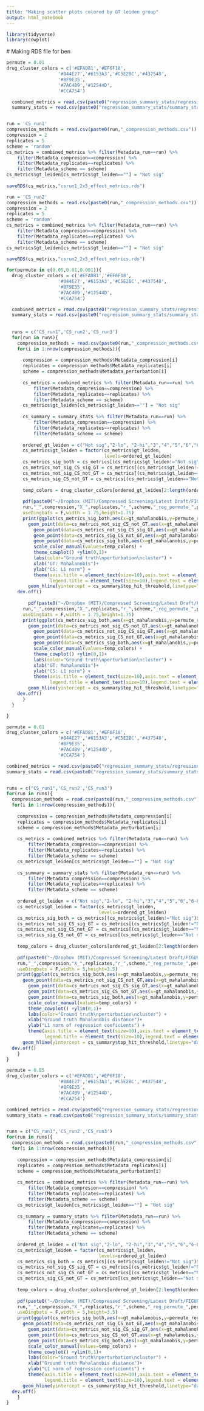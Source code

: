 ```yaml
---
title: "Making scatter plots colored by GT leiden group"
output: html_notebook
---
```



```r
library(tidyverse)
library(cowplot)
```



 # Making RDS file for ben
```r
permute = 0.01
drug_cluster_colors = c('#EFAD81','#EF6F18',
                   '#844E27','#6153A3','#C5E2BC','#437548',
                   '#8F9E35',
                   '#7AC4B9','#12544D',
                   '#CCA754')

  combined_metrics = read.csv(paste0("regression_summary_stats/regression_metrics_permute_",permute,"_Dec102021.csv"))
  summary_stats = read.csv(paste0("regression_summary_stats/summary_stats_from_all_reg_sig_coef_permute_",permute,"_Dec102021.csv"))


run = 'CS_run1'
compression_methods = read.csv(paste0(run,"_compression_methods.csv"))
compression = 2
replicates = 5
scheme = 'random'
cs_metrics = combined_metrics %>% filter(Metadata_run==run) %>% 
    filter(Metadata_compresion==compression) %>% 
    filter(Metadata_replicates==replicates) %>%
    filter(Metadata_scheme == scheme)
cs_metrics$gt_leiden[cs_metrics$gt_leiden==""] = "Not sig"
      
saveRDS(cs_metrics,"csrun1_2x5_effect_metrics.rds")

run = 'CS_run2'
compression_methods = read.csv(paste0(run,"_compression_methods.csv"))
compression = 2
replicates = 5
scheme = 'random'
cs_metrics = combined_metrics %>% filter(Metadata_run==run) %>% 
    filter(Metadata_compresion==compression) %>% 
    filter(Metadata_replicates==replicates) %>%
    filter(Metadata_scheme == scheme)
cs_metrics$gt_leiden[cs_metrics$gt_leiden==""] = "Not sig"
      
saveRDS(cs_metrics,"csrun2_2x5_effect_metrics.rds")
```




```r
for(permute in c(0.05,0.01,0.001)){
  drug_cluster_colors = c('#EFAD81','#EF6F18',
                   '#844E27','#6153A3','#C5E2BC','#437548',
                   '#8F9E35',
                   '#7AC4B9','#12544D',
                   '#CCA754')

  combined_metrics = read.csv(paste0("regression_summary_stats/regression_metrics_permute_",permute,"_Dec102021.csv"))
  summary_stats = read.csv(paste0("regression_summary_stats/summary_stats_from_all_reg_sig_coef_permute_",permute,"_Dec102021.csv"))
  
  
  runs = c("CS_run1",'CS_run2','CS_run3')
  for(run in runs){
    compression_methods = read.csv(paste0(run,"_compression_methods.csv"))
    for(i in 1:nrow(compression_methods)){
    
      compression = compression_methods$Metadata_compression[i]
      replicates = compression_methods$Metadata_replicates[i]
      scheme = compression_methods$Metadata_perturbation[i]
      
      cs_metrics = combined_metrics %>% filter(Metadata_run==run) %>% 
          filter(Metadata_compresion==compression) %>% 
          filter(Metadata_replicates==replicates) %>%
          filter(Metadata_scheme == scheme)
      cs_metrics$gt_leiden[cs_metrics$gt_leiden==""] = "Not sig"
      
      cs_summary = summary_stats %>% filter(Metadata_run==run) %>% 
          filter(Metadata_compression==compression) %>% 
          filter(Metadata_replicates==replicates) %>%
          filter(Metadata_scheme == scheme)
      
      ordered_gt_leiden = c("Not sig","2-lo", "2-hi","3","4","5","6","6-8", "7-lo", "7-hi",   "8" )
      cs_metrics$gt_leiden = factor(cs_metrics$gt_leiden,
                                    levels=ordered_gt_leiden)
      cs_metrics_sig_both = cs_metrics[(cs_metrics$gt_leiden!="Not sig")&(cs_metrics$permute_reg_l1_norm > 0),]
      cs_metrics_not_sig_CS_sig_GT = cs_metrics[(cs_metrics$gt_leiden!="Not sig")&(cs_metrics$permute_reg_l1_norm == 0),]
      cs_metrics_not_sig_CS_not_GT = cs_metrics[(cs_metrics$gt_leiden=="Not sig")&(cs_metrics$permute_reg_l1_norm == 0),]
      cs_metrics_sig_CS_not_GT = cs_metrics[(cs_metrics$gt_leiden=="Not sig")&(cs_metrics$permute_reg_l1_norm > 0),]
      
      temp_colors = drug_cluster_colors[ordered_gt_leiden[2:length(ordered_gt_leiden)] %in% cs_metrics_sig_both$gt_leiden]
      
      pdf(paste0("~/Dropbox (MIT)/Compressed Screening/Latest Draft/FIGURES/scatterplots/permute_",permute,"/",
      run,"_",compression,"X_",replicates,"r_",scheme,"_reg_permute_",permute,"_mahala_l1_scatter.pdf"),
      useDingbats = F,width = 1.75,height=1.75)
      print(ggplot(cs_metrics_sig_both,aes(x=gt_mahalanobis,y=permute_reg_l1_scaled,color=gt_leiden)) +
        geom_point(data=cs_metrics_not_sig_CS_not_GT,aes(x=gt_mahalanobis,y=permute_reg_l1_scaled),color="grey")+
          geom_point(data=cs_metrics_not_sig_CS_sig_GT,aes(x=gt_mahalanobis,y=permute_reg_l1_scaled),color="red")+
          geom_point(data=cs_metrics_sig_CS_not_GT,aes(x=gt_mahalanobis,y=permute_reg_l1_scaled),color="black")+
          geom_point(data=cs_metrics_sig_both,aes(x=gt_mahalanobis,y=permute_reg_l1_scaled,color=gt_leiden),size=2)+
          scale_color_manual(values=temp_colors) +
          theme_cowplot() +ylim(0,1)+
          labs(color="Ground truth\nperturbation\ncluster") +
          xlab("GT: Mahalanobis")+
          ylab("CS: L1 norm") +
          theme(axis.title = element_text(size=10),axis.text = element_text(size=8),
                legend.title = element_text(size=10),legend.text = element_text(size=8))+
        geom_hline(yintercept = cs_summary$top_hit_threshold,linetype="dashed",color="grey")) 
    dev.off()
    
        pdf(paste0("~/Dropbox (MIT)/Compressed Screening/Latest Draft/FIGURES/Fig2/Fig2_old/scatterplots/permute_",permute,"/",
      run,"_",compression,"X_",replicates,"r_",scheme,"_reg_permute_",permute,"_mahala_l1_scatter_no_legend.pdf"),
      useDingbats = F,width = 1.75,height=1.75)
      print(ggplot(cs_metrics_sig_both,aes(x=gt_mahalanobis,y=permute_reg_l1_scaled,color=gt_leiden)) +
        geom_point(data=cs_metrics_not_sig_CS_not_GT,aes(x=gt_mahalanobis,y=permute_reg_l1_scaled),color="grey")+
          geom_point(data=cs_metrics_not_sig_CS_sig_GT,aes(x=gt_mahalanobis,y=permute_reg_l1_scaled),color="#1c75bc")+
          geom_point(data=cs_metrics_sig_CS_not_GT,aes(x=gt_mahalanobis,y=permute_reg_l1_scaled),color="black")+
          geom_point(data=cs_metrics_sig_both,aes(x=gt_mahalanobis,y=permute_reg_l1_scaled,color=gt_leiden),size=2)+
          scale_color_manual(values=temp_colors) +
          theme_cowplot() +ylim(0,1)+
          labs(color="Ground truth\nperturbation\ncluster") +
          xlab("GT: Mahalanobis")+
          ylab("CS: L1 norm") +
          theme(axis.title = element_text(size=10),axis.text = element_text(size=8),
                legend.title = element_text(size=10),legend.text = element_text(size=8),legend.position = "None")+
        geom_hline(yintercept = cs_summary$top_hit_threshold,linetype="dashed",color="grey")) 
    dev.off()
      }
  }

}


```

```r
permute = 0.01
drug_cluster_colors = c('#EFAD81','#EF6F18',
                   '#844E27','#6153A3','#C5E2BC','#437548',
                   '#8F9E35',
                   '#7AC4B9','#12544D',
                   '#CCA754')

combined_metrics = read.csv(paste0("regression_summary_stats/regression_metrics_permute_",permute,"_Dec102021.csv"))
summary_stats = read.csv(paste0("regression_summary_stats/summary_stats_from_all_reg_sig_coef_permute_",permute,"_Dec102021.csv"))


runs = c("CS_run1",'CS_run2','CS_run3')
for(run in runs){
  compression_methods = read.csv(paste0(run,"_compression_methods.csv"))
  for(i in 1:nrow(compression_methods)){
  
    compression = compression_methods$Metadata_compression[i]
    replicates = compression_methods$Metadata_replicates[i]
    scheme = compression_methods$Metadata_perturbation[i]
    
    cs_metrics = combined_metrics %>% filter(Metadata_run==run) %>% 
        filter(Metadata_compresion==compression) %>% 
        filter(Metadata_replicates==replicates) %>%
        filter(Metadata_scheme == scheme)
    cs_metrics$gt_leiden[cs_metrics$gt_leiden==""] = "Not sig"
    
    cs_summary = summary_stats %>% filter(Metadata_run==run) %>% 
        filter(Metadata_compression==compression) %>% 
        filter(Metadata_replicates==replicates) %>%
        filter(Metadata_scheme == scheme)
    
    ordered_gt_leiden = c("Not sig","2-lo", "2-hi","3","4","5","6","6-8", "7-lo", "7-hi",   "8" )
    cs_metrics$gt_leiden = factor(cs_metrics$gt_leiden,
                                  levels=ordered_gt_leiden)
    cs_metrics_sig_both = cs_metrics[(cs_metrics$gt_leiden!="Not sig")&(cs_metrics$permute_reg_l1_norm > 0),]
    cs_metrics_not_sig_CS_sig_GT = cs_metrics[(cs_metrics$gt_leiden!="Not sig")&(cs_metrics$permute_reg_l1_norm == 0),]
    cs_metrics_not_sig_CS_not_GT = cs_metrics[(cs_metrics$gt_leiden=="Not sig")&(cs_metrics$permute_reg_l1_norm == 0),]
    cs_metrics_sig_CS_not_GT = cs_metrics[(cs_metrics$gt_leiden=="Not sig")&(cs_metrics$permute_reg_l1_norm > 0),]
    
    temp_colors = drug_cluster_colors[ordered_gt_leiden[2:length(ordered_gt_leiden)] %in% cs_metrics_sig_both$gt_leiden]
    
    pdf(paste0("~/Dropbox (MIT)/Compressed Screening/Latest Draft/FIGURES/Fig2/Fig2_old/scatterplots/permute_",permute,"/",
    run,"_",compression,"X_",replicates,"r_",scheme,"_reg_permute_",permute,"_mahala_l1_scatter.pdf"),
    useDingbats = F,width = 5,height=3.5)
    print(ggplot(cs_metrics_sig_both,aes(x=gt_mahalanobis,y=permute_reg_l1_scaled,color=gt_leiden)) +
      geom_point(data=cs_metrics_not_sig_CS_not_GT,aes(x=gt_mahalanobis,y=permute_reg_l1_scaled),color="grey")+
        geom_point(data=cs_metrics_not_sig_CS_sig_GT,aes(x=gt_mahalanobis,y=permute_reg_l1_scaled),color="red")+
        geom_point(data=cs_metrics_sig_CS_not_GT,aes(x=gt_mahalanobis,y=permute_reg_l1_scaled),color="black",size=3)+
        geom_point(data=cs_metrics_sig_both,aes(x=gt_mahalanobis,y=permute_reg_l1_scaled,color=gt_leiden),size=3)+
        scale_color_manual(values=temp_colors) +
        theme_cowplot() +ylim(0,1)+
        labs(color="Ground truth\nperturbation\ncluster") +
        xlab("Ground truth Mahalanobis distance")+
        ylab("L1 norm of regression coeficients") +
        theme(axis.title = element_text(size=10),axis.text = element_text(size=8),
              legend.title = element_text(size=10),legend.text = element_text(size=8))+
      geom_hline(yintercept = cs_summary$top_hit_threshold,linetype="dashed",color="grey")) 
  dev.off()
    }
}

```

```r
permute = 0.05
drug_cluster_colors = c('#EFAD81','#EF6F18',
                   '#844E27','#6153A3','#C5E2BC','#437548',
                   '#8F9E35',
                   '#7AC4B9','#12544D',
                   '#CCA754')

combined_metrics = read.csv(paste0("regression_summary_stats/regression_metrics_permute_",permute,"_Dec102021.csv"))
summary_stats = read.csv(paste0("regression_summary_stats/summary_stats_from_all_reg_sig_coef_permute_",permute,"_Dec102021.csv"))


runs = c("CS_run1",'CS_run2','CS_run3')
for(run in runs){
  compression_methods = read.csv(paste0(run,"_compression_methods.csv"))
  for(i in 1:nrow(compression_methods)){
  
    compression = compression_methods$Metadata_compression[i]
    replicates = compression_methods$Metadata_replicates[i]
    scheme = compression_methods$Metadata_perturbation[i]
    
    cs_metrics = combined_metrics %>% filter(Metadata_run==run) %>% 
        filter(Metadata_compresion==compression) %>% 
        filter(Metadata_replicates==replicates) %>%
        filter(Metadata_scheme == scheme)
    cs_metrics$gt_leiden[cs_metrics$gt_leiden==""] = "Not sig"
    
    cs_summary = summary_stats %>% filter(Metadata_run==run) %>% 
        filter(Metadata_compression==compression) %>% 
        filter(Metadata_replicates==replicates) %>%
        filter(Metadata_scheme == scheme)
    
    ordered_gt_leiden = c("Not sig","2-lo", "2-hi","3","4","5","6","6-8", "7-lo", "7-hi",   "8" )
    cs_metrics$gt_leiden = factor(cs_metrics$gt_leiden,
                                  levels=ordered_gt_leiden)
    cs_metrics_sig_both = cs_metrics[(cs_metrics$gt_leiden!="Not sig")&(cs_metrics$permute_reg_l1_norm > 0),]
    cs_metrics_not_sig_CS_sig_GT = cs_metrics[(cs_metrics$gt_leiden!="Not sig")&(cs_metrics$permute_reg_l1_norm == 0),]
    cs_metrics_not_sig_CS_not_GT = cs_metrics[(cs_metrics$gt_leiden=="Not sig")&(cs_metrics$permute_reg_l1_norm == 0),]
    cs_metrics_sig_CS_not_GT = cs_metrics[(cs_metrics$gt_leiden=="Not sig")&(cs_metrics$permute_reg_l1_norm > 0),]
    
    temp_colors = drug_cluster_colors[ordered_gt_leiden[2:length(ordered_gt_leiden)] %in% cs_metrics_sig_both$gt_leiden]
    
    pdf(paste0("~/Dropbox (MIT)/Compressed Screening/Latest Draft/FIGURES/Fig2/Fig2_old/scatterplots/permute_",permute,"/",
    run,"_",compression,"X_",replicates,"r_",scheme,"_reg_permute_",permute,"_mahala_l1_scatter.pdf"),
    useDingbats = F,width = 5,height=3.5)
    print(ggplot(cs_metrics_sig_both,aes(x=gt_mahalanobis,y=permute_reg_l1_scaled,color=gt_leiden)) +
      geom_point(data=cs_metrics_not_sig_CS_not_GT,aes(x=gt_mahalanobis,y=permute_reg_l1_scaled),color="grey")+
        geom_point(data=cs_metrics_not_sig_CS_sig_GT,aes(x=gt_mahalanobis,y=permute_reg_l1_scaled),color="red")+
        geom_point(data=cs_metrics_sig_CS_not_GT,aes(x=gt_mahalanobis,y=permute_reg_l1_scaled),color="black",size=3)+
        geom_point(data=cs_metrics_sig_both,aes(x=gt_mahalanobis,y=permute_reg_l1_scaled,color=gt_leiden),size=3)+
        scale_color_manual(values=temp_colors) +
        theme_cowplot() +ylim(0,1)+
        labs(color="Ground truth\nperturbation\ncluster") +
        xlab("Ground truth Mahalanobis distance")+
        ylab("L1 norm of regression coeficients") +
        theme(axis.title = element_text(size=10),axis.text = element_text(size=8),
              legend.title = element_text(size=10),legend.text = element_text(size=8))+
      geom_hline(yintercept = cs_summary$top_hit_threshold,linetype="dashed",color="grey")) 
  dev.off()
    }
}

```




